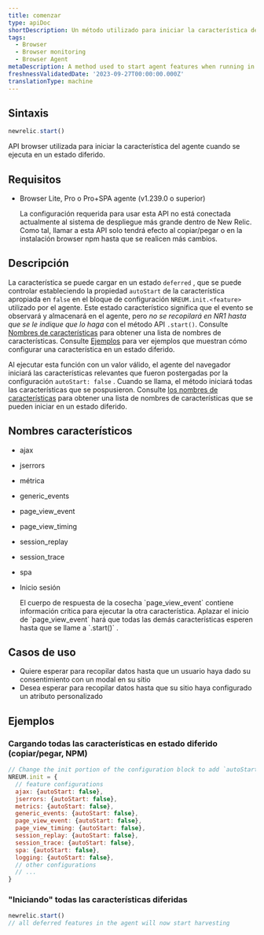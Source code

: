 ```yaml
---
title: comenzar
type: apiDoc
shortDescription: Un método utilizado para iniciar la característica del agente cuando se ejecuta en un estado diferido
tags:
  - Browser
  - Browser monitoring
  - Browser Agent
metaDescription: A method used to start agent features when running in a deferred state
freshnessValidatedDate: '2023-09-27T00:00:00.000Z'
translationType: machine
---
```


## Sintaxis

```js
newrelic.start()
```

API browser utilizada para iniciar la característica del agente cuando se ejecuta en un estado diferido.

## Requisitos

* Browser Lite, Pro o Pro+SPA agente (v1.239.0 o superior)

  <Callout variant="important">
    La configuración requerida para usar esta API no está conectada actualmente al sistema de despliegue más grande dentro de New Relic. Como tal, llamar a esta API solo tendrá efecto al copiar/pegar o en la instalación browser npm hasta que se realicen más cambios.
  </Callout>

## Descripción

La característica se puede cargar en un estado `deferred` , que se puede controlar estableciendo la propiedad `autoStart` de la característica apropiada en `false` en el bloque de configuración `NREUM.init.<feature>` utilizado por el agente. Este estado característico significa que el evento se observará y almacenará en el agente, pero *no se recopilará en NR1 hasta que se le indique que lo haga* con el método API `.start()`. Consulte [Nombres de características](#feature-names) para obtener una lista de nombres de características. Consulte [Ejemplos](#examples) para ver ejemplos que muestran cómo configurar una característica en un estado diferido.

Al ejecutar esta función con un valor válido, el agente del navegador iniciará las características relevantes que fueron postergadas por la configuración `autoStart: false` . Cuando se llama, el método iniciará todas las características que se pospusieron. Consulte [los nombres de características](#feature-names) para obtener una lista de nombres de características que se pueden iniciar en un estado diferido.

## Nombres característicos

* ajax

* jserrors

* métrica

* generic\_events

* page\_view\_event

* page\_view\_timing

* session\_replay

* session\_trace

* spa

* Inicio sesión

  <Callout variant="important">
    El cuerpo de respuesta de la cosecha `page_view_event` contiene información crítica para ejecutar la otra característica. Aplazar el inicio de `page_view_event` hará que todas las demás características esperen hasta que se llame a `.start()` .
  </Callout>

## Casos de uso

* Quiere esperar para recopilar datos hasta que un usuario haya dado su consentimiento con un modal en su sitio
* Desea esperar para recopilar datos hasta que su sitio haya configurado un atributo personalizado

## Ejemplos

### Cargando todas las características en estado diferido (copiar/pegar, NPM)

```js
// Change the init portion of the configuration block to add `autoStart: false` to any features desired to load in a deferred state
NREUM.init = {
  // feature configurations
  ajax: {autoStart: false},
  jserrors: {autoStart: false},
  metrics: {autoStart: false},
  generic_events: {autoStart: false},
  page_view_event: {autoStart: false},
  page_view_timing: {autoStart: false},
  session_replay: {autoStart: false},
  session_trace: {autoStart: false},
  spa: {autoStart: false},
  logging: {autoStart: false},
  // other configurations
  // ...
}
```

### &quot;Iniciando&quot; todas las características diferidas

```js
newrelic.start()
// all deferred features in the agent will now start harvesting
```